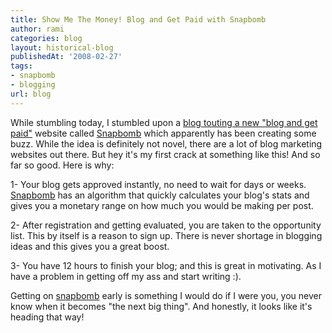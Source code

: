 ```yaml
---
title: Show Me The Money! Blog and Get Paid with Snapbomb
author: rami
categories: blog
layout: historical-blog
publishedAt: '2008-02-27'
tags:
- snapbomb
- blogging
url: blog
---
```


While stumbling today, I stumbled upon a [blog touting a new "blog and get paid"](http://www.infektia.net/snapbomb-get-paid-to-blog) website called [Snapbomb](http://snapbomb.com) which apparently has been creating some buzz. While the idea is definitely not novel, there are a lot of blog marketing websites out there. But hey it's my first crack at something like this! And so far so good. Here is why:

1- Your blog gets approved instantly, no need to wait for days or weeks. [Snapbomb](http://snapbomb.com) has an algorithm that quickly calculates your blog's stats and gives you a monetary range on how much you would be making per post.

2- After registration and getting evaluated, you are taken to the opportunity list. This by itself is a reason to sign up. There is never shortage in blogging ideas and this gives you a great boost.

3- You have 12 hours to finish your blog; and this is great in motivating. As I have a problem in getting off my ass and start writing :).

Getting on [snapbomb](http://snapbomb.com) early is something I would do if I were you, you never know when it becomes "the next big thing". And honestly, it looks like it's heading that way!
